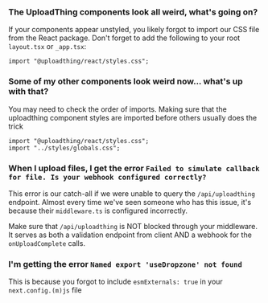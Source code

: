 ### The UploadThing components look all weird, what's going on?

If your components appear unstyled, you likely forgot to import our CSS file from the React package. Don't forget to add the following to your root `layout.tsx` or `_app.tsx`:

```tsx
import "@uploadthing/react/styles.css";
```

### Some of my other components look weird now... what's up with that?

You may need to check the order of imports. Making sure that the uploadthing component styles are imported before others usually does the trick

```tsx
import "@uploadthing/react/styles.css";
import "../styles/globals.css";
```

### When I upload files, I get the error `Failed to simulate callback for file. Is your webhook configured correctly?`

This error is our catch-all if we were unable to query the `/api/uploadthing` endpoint. Almost every time we've seen someone who has this issue, it's because their `middleware.ts` is configured incorrectly.

Make sure that `/api/uploadthing` is NOT blocked through your middleware. It serves as both a validation endpoint from client AND a webhook for the `onUploadComplete` calls.

### I'm getting the error `Named export 'useDropzone' not found`

This is because you forgot to include `esmExternals: true` in your `next.config.(m)js` file
